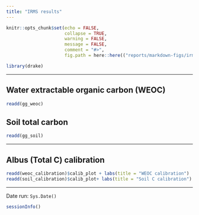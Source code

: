 ```yaml
---
title: "IRMS results"
---
```


```r
knitr::opts_chunk$set(echo = FALSE,
                      collapse = TRUE,
                      warning = FALSE,
                      message = FALSE,
                      comment = "#>",
                      fig.path = here::here(("reports/markdown-figs/irms/")))

library(drake)
```

---

## Water extractable organic carbon (WEOC)

```r
readd(gg_weoc) 
```

## Soil total carbon 

```r
readd(gg_soil)
```


---

## Albus (Total C) calibration

```r
readd(weoc_calibration)$calib_plot + labs(title = "WEOC calibration")
readd(soil_calibration)$calib_plot+ labs(title = "Soil C calibration")
```


---

Date run: `Sys.Date()`

```r
sessionInfo()
```

